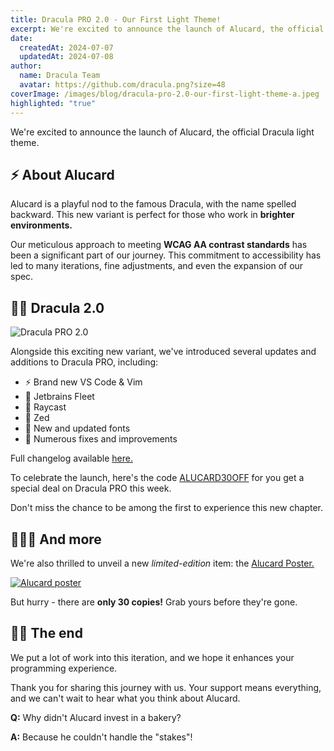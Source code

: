 ```yaml
---
title: Dracula PRO 2.0 - Our First Light Theme!
excerpt: We're excited to announce the launch of Alucard, the official Dracula light theme & Dracula PRO 2.0
date:
  createdAt: 2024-07-07
  updatedAt: 2024-07-08
author:
  name: Dracula Team
  avatar: https://github.com/dracula.png?size=48
coverImage: /images/blog/dracula-pro-2.0-our-first-light-theme-a.jpeg
highlighted: "true"
---
```


We're excited to announce the launch of Alucard, the official Dracula light theme.

## ⚡ About Alucard

Alucard is a playful nod to the famous Dracula, with the name spelled backward. This new variant is perfect for those who work in **brighter environments.**

Our meticulous approach to meeting **WCAG AA contrast standards** has been a significant part of our journey. This commitment to accessibility has led to many iterations, fine adjustments, and even the expansion of our spec.

## 🧛‍♂️ Dracula 2.0

![Dracula PRO 2.0](/images/blog/dracula-pro-2.0-our-first-light-theme-b.jpeg)

Alongside this exciting new variant, we've introduced several updates and additions to Dracula PRO, including:

- ⚡ Brand new VS Code & Vim
- 🚢 Jetbrains Fleet
- 🚀 Raycast
- 🐐 Zed
- 🔄 New and updated fonts
- 🧰 Numerous fixes and improvements

Full changelog available [here.](/pro/changelog#22)

To celebrate the launch, here's the code [ALUCARD30OFF](https://draculatheme.gumroad.com/l/dracula-pro/ALUCARD30OFF) for you get a special deal on Dracula PRO this week.

Don't miss the chance to be among the first to experience this new chapter.

## 🏃🏻‍➡️ And more

We're also thrilled to unveil a new _limited-edition_ item: the [Alucard Poster.](/shop/alucard-poster)

[![Alucard poster](/images/blog/dracula-pro-2.0-our-first-light-theme-c.jpeg)](/shop/alucard-poster)

But hurry - there are **only 30 copies!** Grab yours before they're gone.

## 👋🏻 The end

We put a lot of work into this iteration, and we hope it enhances your programming experience.

Thank you for sharing this journey with us. Your support means everything, and we can't wait to hear what you think about Alucard.

**Q:** Why didn't Alucard invest in a bakery?

**A:** Because he couldn't handle the "stakes"!
